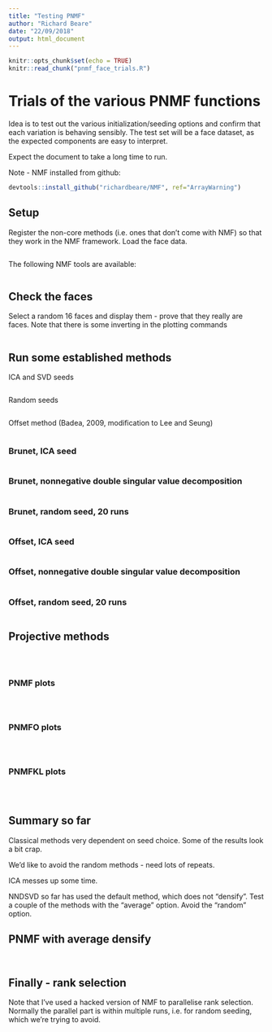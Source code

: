 ```yaml
---
title: "Testing PNMF"
author: "Richard Beare"
date: "22/09/2018"
output: html_document
---
```


```r
knitr::opts_chunk$set(echo = TRUE)
knitr::read_chunk("pnmf_face_trials.R")
```

# Trials of the various PNMF functions

Idea is to test out the various initialization/seeding options and confirm that each 
variation is behaving sensibly. The test set will be a face dataset, as the expected
components are easy to interpret.

Expect the document to take a long time to run.

Note - NMF installed from github:

```r
devtools::install_github("richardbeare/NMF", ref="ArrayWarning")
```


## Setup

Register the non-core methods (i.e. ones that don't come with NMF) so that they work in the
NMF framework. Load the face data.

```r

```

The following NMF tools are available:
```r

```


## Check the faces

Select a random 16 faces and display them - prove that they really are faces. Note that there is some inverting
in the plotting commands

```r

```
## Run some established methods

ICA and SVD seeds

```r

```

Random seeds

```r

```

Offset method (Badea, 2009, modification to Lee and Seung)
```r

```

### Brunet, ICA seed

```r

```

### Brunet, nonnegative double singular value decomposition

```r

```

### Brunet, random seed, 20 runs

```r

```

### Offset, ICA seed

```r

```

### Offset, nonnegative double singular value decomposition

```r

```

### Offset, random seed, 20 runs

```r

```


## Projective methods

```r

```

```r

```

```r

```
### PNMF plots 

```r

```

```r

```

```r

```

### PNMFO plots 

```r

```

```r

```

```r

```

### PNMFKL plots 

```r

```

```r

```

```r

```

## Summary so far

Classical methods very dependent on seed choice. Some of the results look a bit crap.

We'd like to avoid the random methods - need lots of repeats.

ICA messes up some time.

NNDSVD so far has used the default method, which does not "densify". Test
a couple of the methods with the "average" option. Avoid the "random" option.

## PNMF with average densify
```r

```
```r

```

## Finally - rank selection

Note that I've used a hacked version of NMF to parallelise rank selection. Normally the 
parallel part is within multiple runs, i.e. for random seeding, which we're trying to avoid.

```r

```

```r

```

```r

```

